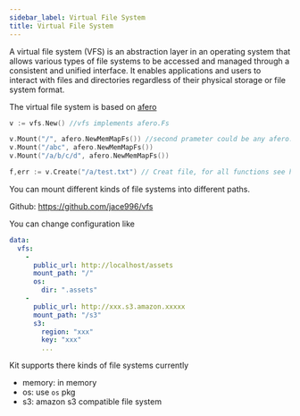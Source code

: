 ```yaml
---
sidebar_label: Virtual File System
title: Virtual File System
---
```

A virtual file system (VFS) is an abstraction layer in an operating system that allows various types of file systems to be accessed and managed through a consistent and unified interface. It enables applications and users to interact with files and directories regardless of their physical storage or file system format.


The virtual file system is based on [afero](https://github.com/spf13/afero)

```go
v := vfs.New() //vfs implements afero.Fs

v.Mount("/", afero.NewMemMapFs()) //second prameter could be any afero.Fs 
v.Mount("/abc", afero.NewMemMapFs())
v.Mount("/a/b/c/d", afero.NewMemMapFs())

f,err := v.Create("/a/test.txt") // Creat file, for all functions see https://github.com/spf13/afero#list-of-all-available-functions
```

You can mount different kinds of file systems into different paths.


Github: https://github.com/jace996/vfs


You can change configuration like

```yaml
data:
  vfs:
    -
      public_url: http://localhost/assets
      mount_path: "/"
      os:
        dir: ".assets"
    -
      public_url: http://xxx.s3.amazon.xxxxx
      mount_path: "/s3"
      s3:
        region: "xxx"
        key: "xxx"
        ...
```

Kit supports there kinds of file systems currently

- memory: in memory
- os: use `os` pkg
- s3: amazon s3 compatible file system
